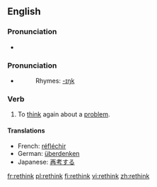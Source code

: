 ==English==

===Pronunciation===
*{{audio|en-us-rethink.ogg|Audio (US)}}

=== Pronunciation ===
*{{IPA|/riː'θɪŋk/}}
*:Rhymes: [[Rhymes:English:-ɪŋk|-ɪŋk]]

=== Verb ===
{{en-verb|rethinks|rethinking|rethought|rethought}}

# To [[think]] again about a [[problem]].

==== Translations ====
*French: [[réfléchir]]
*German: [[überdenken]]
*Japanese: [[再考]]する

[[fr:rethink]]
[[pl:rethink]]
[[fi:rethink]]
[[vi:rethink]]
[[zh:rethink]]
